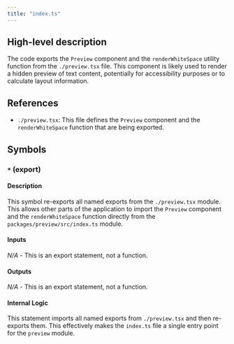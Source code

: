 ```yaml
---
title: "index.ts"
---
```


## High-level description
The code exports the `Preview` component and the `renderWhiteSpace` utility function from the `./preview.tsx` file. This component is likely used to render a hidden preview of text content, potentially for accessibility purposes or to calculate layout information.

## References
- `./preview.tsx`: This file defines the `Preview` component and the `renderWhiteSpace` function that are being exported.

## Symbols
### `*` (export)
#### Description
This symbol re-exports all named exports from the `./preview.tsx` module. This allows other parts of the application to import the `Preview` component and the `renderWhiteSpace` function directly from the `packages/preview/src/index.ts` module.

#### Inputs
_N/A_ - This is an export statement, not a function.

#### Outputs
_N/A_ - This is an export statement, not a function.

#### Internal Logic
This statement imports all named exports from `./preview.tsx` and then re-exports them. This effectively makes the `index.ts` file a single entry point for the `preview` module.
